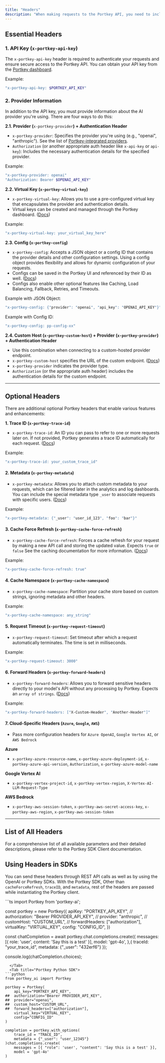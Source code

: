 ```yaml
---
title: "Headers"
description: "When making requests to the Portkey API, you need to include specific headers to authenticate your requests, specify the provider, and configure various features. This guide explains the essential and optional headers you can use to build applications on top of Portkey."
---
```


## Essential Headers

### 1\. API Key (`x-portkey-api-key`)

The `x-portkey-api-key` header is required to authenticate your requests and ensure secure access to the Portkey API. You can obtain your API key from the [Portkey dashboard](https://app.portkey.ai/).

Example:

```sh
"x-portkey-api-key: $PORTKEY_API_KEY"
```

### 2\. Provider Information

In addition to the API key, you must provide information about the AI provider you're using. There are four ways to do this:

**2.1\. Provider (**`x-portkey-provider`**) + Authentication Header**

* `x-portkey-provider`: Specifies the provider you're using (e.g., "openai", "anthropic"). See the list of [Portkey-integrated providers](/integrations/llms).
* `Authorization` (or another appropriate auth header like `x-api-key` or `api-key`): Includes the necessary authentication details for the specified provider.

Example:

```sh
"x-portkey-provider: openai"
"Authorization: Bearer $OPENAI_API_KEY"
```

**2.2\. Virtual Key (`x-portkey-virtual-key`)**

* `x-portkey-virtual-key`: Allows you to use a pre-configured virtual key that encapsulates the provider and authentication details.
* Virtual keys can be created and managed through the Portkey dashboard. ([Docs](/product/ai-gateway/virtual-keys))

Example:

```sh
"x-portkey-virtual-key: your_virtual_key_here"
```

**2.3\. Config (`x-portkey-config`)**

* `x-portkey-config`: Accepts a JSON object or a config ID that contains the provider details and other configuration settings. Using a config object provides flexibility and allows for dynamic configuration of your requests.
* Configs can be saved in the Portkey UI and referenced by their ID as well. ([Docs](/product/ai-gateway/configs))
* Configs also enable other optional features like Caching, Load Balancing, Fallback, Retries, and Timeouts.

Example with JSON Object:



```sh
"x-portkey-config: {"provider": "openai", "api_key": "OPENAI_API_KEY"}"
```

Example with Config ID:

```sh
"x-portkey-config: pp-config-xx"
```

**2.4\. Custom Host (`x-portkey-custom-host`) + Provider (`x-portkey-provider`) + Authentication Header**

* Use this combination when connecting to a custom-hosted provider endpoint.
* `x-portkey-custom-host` specifies the URL of the custom endpoint. ([Docs](/integrations/llms/byollm))
* `x-portkey-provider` indicates the provider type.
* `Authorization` (or the appropriate auth header) includes the authentication details for the custom endpoint.

---

## Optional Headers

There are additional optional Portkey headers that enable various features and enhancements:

**1\. Trace ID (`x-portkey-trace-id`)**

* `x-portkey-trace-id`: An ID you can pass to refer to one or more requests later on. If not provided, Portkey generates a trace ID automatically for each request. ([Docs](/product/observability/traces))

Example:

```Bash
"x-portkey-trace-id: your_custom_trace_id"
```

#### 2\. Metadata (`x-portkey-metadata`)

* `x-portkey-metadata`: Allows you to attach custom metadata to your requests, which can be filtered later in the analytics and log dashboards. You can include the special metadata type `_user` to associate requests with specific users. ([Docs](/product/observability/metadata))

Example:

```Bash
"x-portkey-metadata: {"_user": "user_id_123", "foo": "bar"}"
```

#### 3\. Cache Force Refresh (`x-portkey-cache-force-refresh`)

* `x-portkey-cache-force-refresh`: Forces a cache refresh for your request by making a new API call and storing the updated value. Expects `true` or `false` See the caching documentation for more information. ([Docs](/product/ai-gateway/cache-simple-and-semantic))

Example:

```Bash
"x-portkey-cache-force-refresh: true"
```

#### 4\. Cache Namespace (`x-portkey-cache-namespace`)

* `x-portkey-cache-namespace`: Partition your cache store based on custom strings, ignoring metadata and other headers.

Example:

```Bash
"x-portkey-cache-namespace: any_string"
```

#### 5\. Request Timeout (`x-portkey-request-timeout`)

* `x-portkey-request-timeout`: Set timeout after which a request automatically terminates. The time is set in milliseconds.

Example:

```Bash
"x-portkey-request-timeout: 3000"
```

#### 6\. Forward Headers (`x-portkey-forward-headers`)

* `x-portkey-forward-headers`: Allows you to forward sensitive headers directly to your model's API without any processing by Portkey. Expects an `array of strings`. ([Docs](https://portkey.ai/docs/welcome/integration-guides/byollm#forward-sensitive-headers-securely))

Example:

```sh
"x-portkey-forward-headers: ["X-Custom-Header", "Another-Header"]"
```

#### 7\. Cloud-Specific Headers (`Azure`, `Google`, `AWS`)

* Pass more configuration headers for `Azure OpenAI`, `Google Vertex AI`, or `AWS Bedrock`

**Azure**

* `x-portkey-azure-resource-name`, `x-portkey-azure-deployment-id`, `x-portkey-azure-api-version`, `Authorization`, `x-portkey-azure-model-name`

**Google Vertex AI**

* `x-portkey-vertex-project-id`, `x-portkey-vertex-region`, `X-Vertex-AI-LLM-Request-Type`

**AWS Bedrock**

* `x-portkey-aws-session-token`, `x-portkey-aws-secret-access-key`, `x-portkey-aws-region`, `x-portkey-aws-session-token`

---

## List of All Headers

For a comprehensive list of all available parameters and their detailed descriptions, please refer to the Portkey SDK Client documentation.

<Card title="SDK" href="/api-reference/portkey-sdk-client" />

## Using Headers in SDKs

You can send these headers through REST API calls as well as by using the OpenAI or Portkey SDKs. With the Portkey SDK, Other than `cacheForceRefresh`, `traceID`, and `metadata`, rest of the headers are passed while instantiating the Portkey client.

<Tabs>
  <Tab title="Portkey Node SDK">
```ts
import Portkey from 'portkey-ai';

const portkey = new Portkey({
    apiKey: "PORTKEY_API_KEY",
//  authorization: "Bearer PROVIDER_API_KEY",
//  provider: "anthropic",
//  customHost: "CUSTOM_URL",
//  forwardHeaders: ["authorization"],
    virtualKey: "VIRTUAL_KEY",
    config: "CONFIG_ID",
})

const chatCompletion = await portkey.chat.completions.create({
    messages: [{ role: 'user', content: 'Say this is a test' }],
    model: 'gpt-4o',
},{
    traceId: "your_trace_id",
    metadata: {"_user": "432erf6"}
});

console.log(chatCompletion.choices);
```
  </Tab>
  <Tab title="Portkey Python SDK">
```python
from portkey_ai import Portkey

portkey = Portkey(
    api_key="PORTKEY_API_KEY",
##  authorization="Bearer PROVIDER_API_KEY",
##  provider="openai",
##  custom_host="CUSTOM_URL",
##  forward_headers=["authorization"],
    virtual_key="VIRTUAL_KEY",
    config="CONFIG_ID"
)

completion = portkey.with_options(
    trace_id = "TRACE_ID",
    metadata = {"_user": "user_12345"}
)chat.completions.create(
    messages = [{ "role": 'user', "content": 'Say this is a test' }],
    model = 'gpt-4o'
)
```
  </Tab>
</Tabs>
